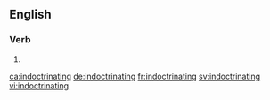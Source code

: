 ==English==

===Verb===
{{head|en|present participle}}

# {{present participle of|indoctrinate|lang=en|nocat=1}}

[[ca:indoctrinating]]
[[de:indoctrinating]]
[[fr:indoctrinating]]
[[sv:indoctrinating]]
[[vi:indoctrinating]]